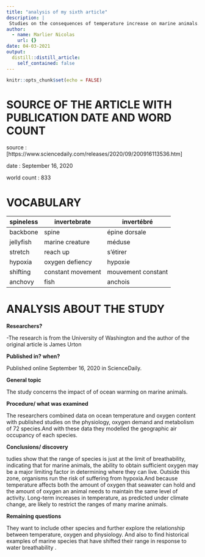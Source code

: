 ```yaml
---
title: "analysis of my sixth article"
description: |
 Studies on the consequences of temperature increase on marine animals.
author:
  - name: Marlier Nicolas
    url: {}
date: 04-03-2021
output:
  distill::distill_article:
    self_contained: false
---
```


```r
knitr::opts_chunk$set(echo = FALSE)
```

# SOURCE OF THE ARTICLE WITH PUBLICATION DATE AND WORD COUNT

source :[https://www.sciencedaily.com/releases/2020/09/200916113536.htm]

date : September 16, 2020

world count : 833


# VOCABULARY

| spineless | invertebrate      | invertébré         |
| --------- | ----------------- | ------------------ |
| backbone  | spine             | épine dorsale      |
| jellyfish | marine creature   | méduse             |
| stretch   | reach up          | s'étirer           |
| hypoxia   | oxygen defiency   | hypoxie            |
| shifting  | constant movement | mouvement constant |
| anchovy   | fish              | anchois            |


# ANALYSIS ABOUT THE STUDY

**Researchers?**

-The research is from the University of Washington and the author of the original article is James Urton


**Published in? when?** 

Published online September 16, 2020 in ScienceDaily.

**General topic**

The study concerns the impact of of ocean warming on marine animals.

**Procedure/ what was examined**

The researchers combined data on ocean temperature and oxygen content with published studies on the physiology, oxygen demand and metabolism of 72 species.And with these data they modelled the geographic air occupancy of each species. 


**Conclusions/ discovery**

tudies show that the range of species is just at the limit of breathability, indicating that for marine animals, the ability to obtain sufficient oxygen may be a major limiting factor in determining where they can live. Outside this zone, organisms run the risk of suffering from hypoxia.And because temperature affects both the amount of oxygen that seawater can hold and the amount of oxygen an animal needs to maintain the same level of activity. Long-term increases in temperature, as predicted under climate change, are likely to restrict the ranges of many marine animals. 

**Remaining questions**

They want to include other species and further explore the relationship between temperature, oxygen and physiology.
 And also to find historical examples of marine species that have shifted their range in response to water breathability
.
